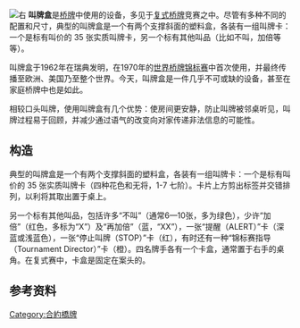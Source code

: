 [[File:Bridge_Partner_bidding_box.jpg|右]]
'''叫牌盒'''是[[桥牌|桥牌]]中使用的设备，多见于[[复式桥牌|复式桥牌]]竞赛之中。尽管有多种不同的配置和尺寸，典型的叫牌盒是一个有两个支撑斜面的塑料盒，各装有一组叫牌卡：一个是标有叫价的 35 张实质叫牌卡，另一个标有其他叫品（比如不叫，加倍等等）。

叫牌盒于1962年在瑞典发明，在1970年的[[世界桥牌锦标赛|世界桥牌锦标赛]]中首次使用，并最终传播至欧洲、美国乃至整个世界。今天，叫牌盒是一件几乎不可或缺的设备，甚至在家庭桥牌中也是如此。

相较口头叫牌，使用叫牌盒有几个优势：使房间更安静，防止叫牌被邻桌听见，叫牌过程易于回顾，并减少通过语气的改变向对家传递非法信息的可能性。

== 构造 ==
典型的叫牌盒是一个有两个支撑斜面的塑料盒，各装有一组叫牌卡：一个是标有叫价的 35 张实质叫牌卡（四种花色和无将，1-7 七阶）。卡片上方剪出标签并交错排列，以利将其取出置于桌上。

另一个标有其他叫品，包括许多“不叫”（通常6—10张，多为绿色），少许“加倍”（红色，多标为“X”）及“再加倍”（蓝，“XX”），一张“提醒（ALERT）”卡（深蓝或浅蓝色），一张“停止叫牌（STOP）”卡（红），有时还有一种“锦标赛指导（Tournament Director）”卡（橙）。四名牌手各有一个卡盒，通常置于右手的桌角。在复式赛中，卡盒是固定在案头的。

== 参考资料 ==
<references />

[[Category:合約橋牌|Category:合約橋牌]]